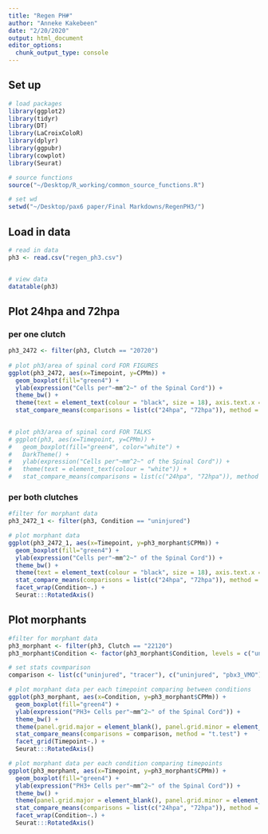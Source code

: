 ```yaml
---
title: "Regen PH#"
author: "Anneke Kakebeen"
date: "2/20/2020"
output: html_document
editor_options: 
  chunk_output_type: console
---
```


## Set up 
```r

# load packages 
library(ggplot2)
library(tidyr)
library(DT)
library(LaCroixColoR)
library(dplyr)
library(ggpubr)
library(cowplot)
library(Seurat)

# source functions
source("~/Desktop/R_working/common_source_functions.R")

# set wd
setwd("~/Desktop/pax6 paper/Final Markdowns/RegenPH3/")

```

## Load in data
```r

# read in data
ph3 <- read.csv("regen_ph3.csv")


# view data
datatable(ph3)

```

## Plot 24hpa and 72hpa
### per one clutch
```r

ph3_2472 <- filter(ph3, Clutch == "20720")
 
# plot ph3/area of spinal cord FOR FIGURES
ggplot(ph3_2472, aes(x=Timepoint, y=CPMm)) +
  geom_boxplot(fill="green4") +
  ylab(expression("Cells per"~mm^2~" of the Spinal Cord")) +
  theme_bw() +
  theme(text = element_text(colour = "black", size = 18), axis.text.x = element_text(color="black"), axis.text.y = element_text(color="black")) +
  stat_compare_means(comparisons = list(c("24hpa", "72hpa")), method = "t.test") 
 

# plot ph3/area of spinal cord FOR TALKS
# ggplot(ph3, aes(x=Timepoint, y=CPMm)) +
#   geom_boxplot(fill="green4", color="white") +
#   DarkTheme() +
#   ylab(expression("Cells per"~mm^2~" of the Spinal Cord")) +
#   theme(text = element_text(colour = "white")) +
#   stat_compare_means(comparisons = list(c("24hpa", "72hpa")), method = "t.test", label = "p.signif", color = "white") 

```

### per both clutches
```r
#filter for morphant data
ph3_2472_1 <- filter(ph3, Condition == "uninjured")

# plot morphant data
ggplot(ph3_2472_1, aes(x=Timepoint, y=ph3_morphant$CPMm)) +
  geom_boxplot(fill="green4") +
  ylab(expression("Cells per"~mm^2~" of the Spinal Cord")) +
  theme_bw() +
  theme(text = element_text(colour = "black", size = 18), axis.text.x = element_text(color="black"), axis.text.y = element_text(color="black")) +
  stat_compare_means(comparisons = list(c("24hpa", "72hpa")), method = "t.test") +
  facet_wrap(Condition~.) +
  Seurat:::RotatedAxis()


```


## Plot morphants
```r
#filter for morphant data
ph3_morphant <- filter(ph3, Clutch == "22120")
ph3_morphant$Condition <- factor(ph3_morphant$Condition, levels = c("uninjured", "tracer", "pbx3_VMO", "meis1_VMO"))

# set stats covmparison
comparison <- list(c("uninjured", "tracer"), c("uninjured", "pbx3_VMO"), c("uninjured", "meis1_VMO"), c("tracer", "pbx3_VMO"), c("tracer", "meis1_VMO"))

# plot morphant data per each timepoint comparing between conditions
ggplot(ph3_morphant, aes(x=Condition, y=ph3_morphant$CPMm)) +
  geom_boxplot(fill="green4") +
  ylab(expression("PH3+ Cells per"~mm^2~" of the Spinal Cord")) +
  theme_bw() +
  theme(panel.grid.major = element_blank(), panel.grid.minor = element_blank(), text = element_text(colour = "black", size = 20), axis.text.x = element_text(color="black"), axis.text.y = element_text(color="black")) +
  stat_compare_means(comparisons = comparison, method = "t.test") +
  facet_grid(Timepoint~.) +
  Seurat:::RotatedAxis()

# plot morphant data per each condition comparing timepoints
ggplot(ph3_morphant, aes(x=Timepoint, y=ph3_morphant$CPMm)) +
  geom_boxplot(fill="green4") +
  ylab(expression("PH3+ Cells per"~mm^2~" of the Spinal Cord")) +
  theme_bw() +
  theme(panel.grid.major = element_blank(), panel.grid.minor = element_blank(), text = element_text(colour = "black", size = 18), axis.text.x = element_text(color="black"), axis.text.y = element_text(color="black")) +
  stat_compare_means(comparisons = list(c("24hpa", "72hpa")), method = "t.test") +
  facet_wrap(Condition~.) +
  Seurat:::RotatedAxis()



```


